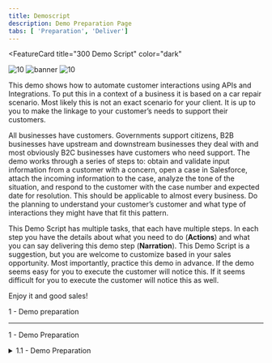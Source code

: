 ```yaml
---
title: Demoscript
description: Demo Preparation Page
tabs: [ 'Preparation', 'Deliver']
---
```



<FeatureCard
  title="300 Demo Script"
  color="dark"
  >
  
![10](./images/automation-tech-demos-screen-github.png)
![banner](images/demo-script.jpg)
![10](./images/automation-tech-demos-screen-github.png)

</FeatureCard>

This demo shows how to automate customer interactions using APIs and Integrations.  To put this in a context of a business it is based on a car repair scenario.  Most likely this is not an exact scenario for your client.  It is up to you to make the linkage to your customer’s needs to support their customers.

All businesses have customers.  Governments support citizens, B2B businesses have upstream and downstream businesses they deal with and most obviously B2C businesses have customers who need support.  The demo works through a series of steps to: obtain and validate input information from a customer with a concern, open a case in Salesforce, attach the incoming information to the case, analyze the tone of the situation, and respond to the customer with the case number and expected date for resolution.  This should be applicable to almost every business.  Do the planning to understand your customer’s customer and what type of interactions they might have that fit this pattern.

This Demo Script has multiple tasks, that each have multiple steps. In each step you have the details about what you need to do (**Actions**) and what you can say delivering this demo step (**Narration**). This Demo Script is a suggestion, but you are welcome to customize based in your sales opportunity. Most importantly, practice this demo in advance.  If the demo seems easy for you to execute the customer will notice this.  If it seems difficult for you to execute the customer will notice this as well.

Enjoy it and good sales!

<AnchorLinks>
  <AnchorLink>1 - Demo preparation</AnchorLink>
</AnchorLinks>

***

<span id="place1">1 - Demo Preparation</span>

<details>

<summary>1.1 - Demo Preparation</summary>
<br/>
  
| **Demo Use Case:** | Access applications through APIs and Integrations |
| :---         | :--- |
| **Demo Description:** | Use Watson AI together with SaaS connectivity to Salesforce and ServiceNow to create a self-service car repair API giving customers real-time estimates and integrating directly with systems of record. The demo shows easy API creation with No-code App Connect Designer, rate limiting plans, security policies and Self-Service API consumption using the API Connect Portal. |
| **Demo Capabilities:** | ACE Designer, ACE, APIC |
| **Demo Products:** | CP4I 2021.1 on ROKS 4.6 |

Here you will be able to prepare yourself to deliver this demo. To deliver this demo, follow the steps below:<ul><li> [Requesting your demo environment](https://ibm-garage-tsa.github.io/cp4i-demohub/cp4i-on-roks/)<br/>
Learn the Demo Scenario, check the Demo Video and review the Demo Sequence</li><li> [Prerequisites and preparing your environment](https://ibm-garage-tsa.github.io/cp4i-demohub/salesdemos/carrepair-new/prepare)<br/>
Check the different delivery options and be ready to deliver the demo</li>

***

[Go to Top](#place1)
</details>
